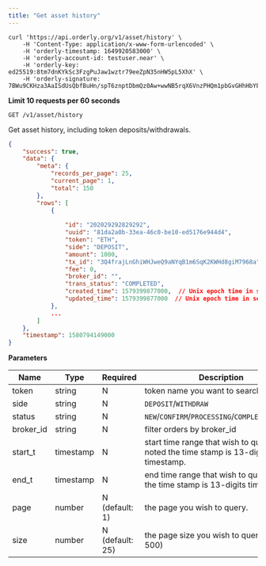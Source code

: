 ```yaml
---
title: "Get asset history"
---
```


<RequestExample>

```shell
curl 'https://api.orderly.org/v1/asset/history' \
    -H 'Content-Type: application/x-www-form-urlencoded' \
    -H 'orderly-timestamp: 1649920583000' \
    -H 'orderly-account-id: testuser.near' \
    -H 'orderly-key: ed25519:8tm7dnKYkSc3FzgPuJaw1wztr79eeZpN35nHW5pL5XhX' \
    -H 'orderly-signature: 7BWu9CKHza3AaISdUsQbfBuHn/spT6znptDbmQz0Aw+wwNB5rqX6VnzPHQm1pbGvGHhHbYFig0YJRkeMZs/NDA=='
```
</RequestExample>

**Limit 10 requests per 60 seconds**

`GET /v1/asset/history`

Get asset history, including token deposits/withdrawals.

<ResponseExample>

```json Response
{
    "success": true,
    "data": {
        "meta": {
            "records_per_page": 25,
            "current_page": 1,
            "total": 150
        },
        "rows": [
            {
              
                "id": "202029292829292",
                "uuid": "81da2a0b-33ea-46c0-be10-ed5176e944d4",
                "token": "ETH",
                "side": "DEPOSIT",
                "amount": 1000,
                "tx_id": "3Q4frajLnGhiWHJweQ9aNYqB1m6SqK2KWHd8giM7968a",
                "fee": 0,
                "broker_id": "",
                "trans_status": "COMPLETED",
                "created_time": 1579399877000,  // Unix epoch time in seconds
                "updated_time": 1579399877000  // Unix epoch time in seconds
            },
            ...
        ]
    },
    "timestamp": 1580794149000
}
```
</ResponseExample>

**Parameters**

| Name      | Type      | Required       | Description                                                                       |
| --------- | --------- | -------------- | --------------------------------------------------------------------------------- |
| token     | string    | N              | token name you want to search                                                     |
| side      | string    | N              | `DEPOSIT`/`WITHDRAW`                                                              |
| status    | string    | N              | `NEW`/`CONFIRM`/`PROCESSING`/`COMPLETED`/`FAILED`                                 |
| broker_id | string    | N              | filter orders by broker_id                                                        |
| start_t   | timestamp | N              | start time range that wish to query, noted the time stamp is 13-digits timestamp. |
| end_t     | timestamp | N              | end time range that wish to query, noted the time stamp is 13-digits timestamp.   |
| page      | number    | N (default: 1) | the page you wish to query.                                                       |
| size      | number    | N (default: 25)| the page size you wish to query. (max: 500)                                       |

